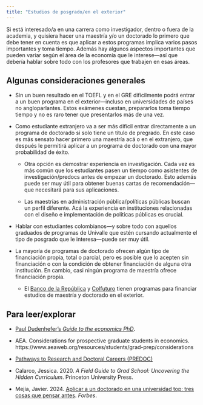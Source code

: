 ```yaml
---
title: "Estudios de posgrado/en el exterior"
---
```


Si está interesado/a en una carrera como investigador, dentro o fuera de la academia, y quisiera hacer una maestría y/o un doctorado lo primero que debe tener en cuenta es que aplicar a estos programas implica varios pasos importantes y toma tiempo. Además hay algunos aspectos importantes que pueden variar según el área de la economía que le interese---así que debería hablar sobre todo con los profesores que trabajen en esas áreas. 

## Algunas consideraciones generales

- Sin un buen resultado en el TOEFL y en el GRE difícilmente podrá entrar a un buen programa en el exterior---incluso en universidades de países no angloparlantes. Estos exámenes cuestan, prepararlos toma tiempo tiempo y no es raro tener que presentarlos más de una vez.

- Como estudiante extranjero va a ser más difícil entrar directamente a un programa de doctorado si solo tiene un título de pregrado. En este caso es más sensato hacer primero una maestría acá o en el extranjero, que después le permitirá aplicar a un programa de doctorado con una mayor probabilidad de éxito.

  - Otra opción es demostrar experiencia en investigación. Cada vez es más común que los estudiantes pasen un tiempo como asistentes de investigación/predocs antes de empezar un doctorado. Esto además puede ser muy útil para obtener buenas cartas de recomendación---que necesitará para sus aplicaciones.
  
  - Las maestrías en administración pública/políticas públicas buscan un perfil diferente. Acá la experiencia en instituciones relacionadas con el diseño e implementación de politicas públicas es crucial.

- Hablar con estudiantes colombianos---y sobre todo con aquellos graduados de programas de Univalle que estén cursando actualmente el tipo de posgrado que le interesa---puede ser muy útil.

- La mayoría de programas de doctorado ofrecen algún tipo de financiación propia, total o parcial, pero es posible que lo acepten sin financiación o con la condición de obtener financiación de alguna otra institución. En cambio, casi ningún programa de maestría ofrece financiación propia. 

  - El [Banco de la República](https://www.banrep.gov.co/es/contenidos/programas-estudios-el-exterior) y [Colfuturo](https://www.colfuturo.org) tienen programas para financiar estudios de maestría y doctorado en el exterior.


## Para leer/explorar

- [Paul Dudenhefer's *Guide to the economics PhD*](https://www.pauldudenhefer.net/introduction).

- AEA. Considerations for prospective graduate students in economics. https://www.aeaweb.org/resources/students/grad-prep/considerations

- [Pathways to Research and Doctoral Careers (PREDOC)](https://predoc.org)

- Calarco, Jessica. 2020. *A Field Guide to Grad School: Uncovering the Hidden Curriculum*. Princeton University Press.

- Mejía, Javier. 2024. [Aplicar a un doctorado en una universidad top: tres cosas que pensar antes](https://forbes.co/2024/10/22/actualidad/aplicar-a-un-doctorado-en-una-universidad-top-tres-cosas-que-pensar-antes). *Forbes*. 

